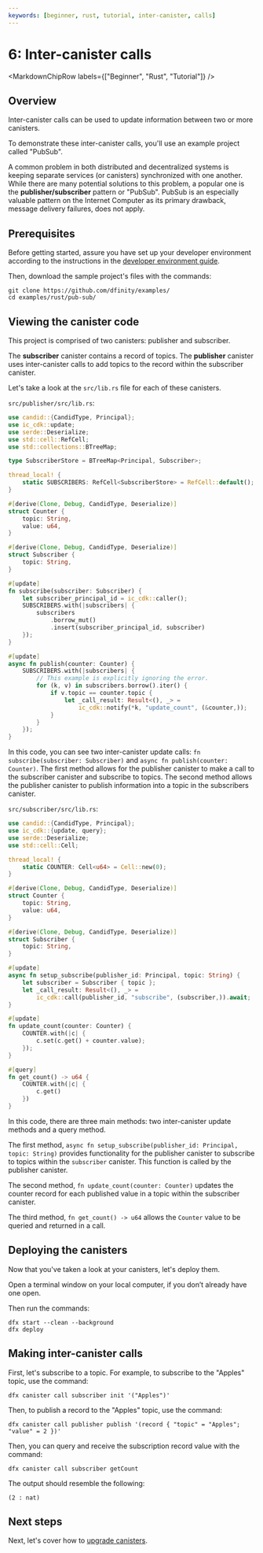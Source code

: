 ```yaml
---
keywords: [beginner, rust, tutorial, inter-canister, calls]
---
```



# 6: Inter-canister calls

<MarkdownChipRow labels={["Beginner", "Rust", "Tutorial"]} />

## Overview

Inter-canister calls can be used to update information between two or more canisters.

To demonstrate these inter-canister calls, you'll use an example project called "PubSub".

A common problem in both distributed and decentralized systems is keeping separate services (or canisters) synchronized with one another. While there are many potential solutions to this problem, a popular one is the **publisher/subscriber** pattern or "PubSub". PubSub is an especially valuable pattern on the Internet Computer as its primary drawback, message delivery failures, does not apply.

## Prerequisites

Before getting started, assure you have set up your developer environment according to the instructions in the [developer environment guide](./3-dev-env.mdx).

Then, download the sample project's files with the commands:

```
git clone https://github.com/dfinity/examples/
cd examples/rust/pub-sub/
```

## Viewing the canister code

This project is comprised of two canisters: publisher and subscriber.

The **subscriber** canister contains a record of topics. The **publisher** canister uses inter-canister calls to add topics to the record within the subscriber canister.

Let's take a look at the `src/lib.rs` file for each of these canisters.

`src/publisher/src/lib.rs`:

```rust
use candid::{CandidType, Principal};
use ic_cdk::update;
use serde::Deserialize;
use std::cell::RefCell;
use std::collections::BTreeMap;

type SubscriberStore = BTreeMap<Principal, Subscriber>;

thread_local! {
    static SUBSCRIBERS: RefCell<SubscriberStore> = RefCell::default();
}

#[derive(Clone, Debug, CandidType, Deserialize)]
struct Counter {
    topic: String,
    value: u64,
}

#[derive(Clone, Debug, CandidType, Deserialize)]
struct Subscriber {
    topic: String,
}

#[update]
fn subscribe(subscriber: Subscriber) {
    let subscriber_principal_id = ic_cdk::caller();
    SUBSCRIBERS.with(|subscribers| {
        subscribers
            .borrow_mut()
            .insert(subscriber_principal_id, subscriber)
    });
}

#[update]
async fn publish(counter: Counter) {
    SUBSCRIBERS.with(|subscribers| {
        // This example is explicitly ignoring the error.
        for (k, v) in subscribers.borrow().iter() {
            if v.topic == counter.topic {
                let _call_result: Result<(), _> =
                    ic_cdk::notify(*k, "update_count", (&counter,));
            }
        }
    });
}
```

In this code, you can see two inter-canister update calls: `fn subscribe(subscriber: Subscriber)` and `async fn publish(counter: Counter)`. The first method allows for the publisher canister to make a call to the subscriber canister and subscribe to topics. The second method allows the publisher canister to publish information into a topic in the subscribers canister.

`src/subscriber/src/lib.rs`:

```rust
use candid::{CandidType, Principal};
use ic_cdk::{update, query};
use serde::Deserialize;
use std::cell::Cell;

thread_local! {
    static COUNTER: Cell<u64> = Cell::new(0);
}

#[derive(Clone, Debug, CandidType, Deserialize)]
struct Counter {
    topic: String,
    value: u64,
}

#[derive(Clone, Debug, CandidType, Deserialize)]
struct Subscriber {
    topic: String,
}

#[update]
async fn setup_subscribe(publisher_id: Principal, topic: String) {
    let subscriber = Subscriber { topic };
    let _call_result: Result<(), _> =
        ic_cdk::call(publisher_id, "subscribe", (subscriber,)).await;
}

#[update]
fn update_count(counter: Counter) {
    COUNTER.with(|c| {
        c.set(c.get() + counter.value);
    });
}

#[query]
fn get_count() -> u64 {
    COUNTER.with(|c| {
        c.get()
    })
}
```

In this code, there are three main methods: two inter-canister update methods and a query method.

The first method, `async fn setup_subscribe(publisher_id: Principal, topic: String)` provides functionality for the publisher canister to subscribe to topics within the `subscriber` canister. This function is called by the publisher canister.

The second method, `fn update_count(counter: Counter)` updates the counter record for each published value in a topic within the subscriber canister.

The third method, `fn get_count() -> u64` allows the `Counter` value to be queried and returned in a call.

## Deploying the canisters

Now that you've taken a look at your canisters, let's deploy them.

Open a terminal window on your local computer, if you don’t already have one open.

Then run the commands:

```
dfx start --clean --background
dfx deploy
```

## Making inter-canister calls

First, let's subscribe to a topic. For example, to subscribe to the "Apples" topic, use the command:

```
dfx canister call subscriber init '("Apples")'
```

Then, to publish a record to the "Apples" topic, use the command:

```
dfx canister call publisher publish '(record { "topic" = "Apples"; "value" = 2 })'
```

Then, you can query and receive the subscription record value with the command:

```
dfx canister call subscriber getCount
```

The output should resemble the following:

```
(2 : nat)
```

## Next steps

Next, let's cover how to [upgrade canisters](./7-upgrading.mdx).
